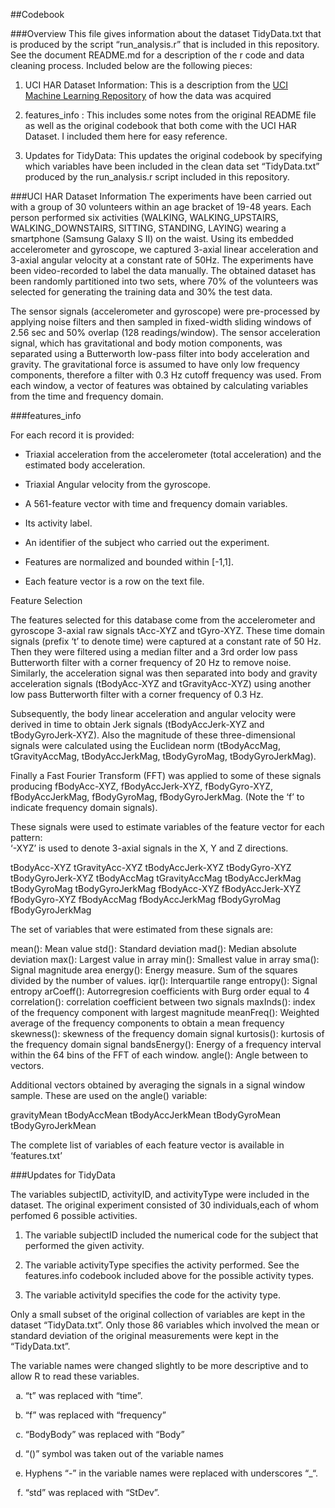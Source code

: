 ##Codebook

###Overview
This file gives information about the dataset TidyData.txt that is produced by the script "run_analysis.r" that is included in this repository. See the document README.md for a description of the r code and data cleaning process. 
Included below are the following pieces:

(1) UCI HAR Dataset Information: This is a description from the [UCI Machine Learning Repository](http://archive.ics.uci.edu/ml/datasets/Human+Activity+Recognition+Using+Smartphones) of how the data was acquired

(2) features_info : This includes some notes from the original README file as well as the original codebook that both come with the UCI HAR Dataset. I included them here for easy reference. 

(3) Updates for TidyData: This updates the original codebook by specifying which variables have been included in the clean data set "TidyData.txt" produced by the run_analysis.r script included in this repository. 

###UCI HAR Dataset Information
The experiments have been carried out with a group of 30 volunteers within an age bracket of 19-48 years. Each person performed six activities (WALKING, WALKING_UPSTAIRS, WALKING_DOWNSTAIRS, SITTING, STANDING, LAYING) wearing a smartphone (Samsung Galaxy S II) on the waist. Using its embedded accelerometer and gyroscope, we captured 3-axial linear acceleration and 3-axial angular velocity at a constant rate of 50Hz. The experiments have been video-recorded to label the data manually. The obtained dataset has been randomly partitioned into two sets, where 70% of the volunteers was selected for generating the training data and 30% the test data.

The sensor signals (accelerometer and gyroscope) were pre-processed by applying noise filters and then sampled in fixed-width sliding windows of 2.56 sec and 50% overlap (128 readings/window). The sensor acceleration signal, which has gravitational and body motion components, was separated using a Butterworth low-pass filter into body acceleration and gravity. The gravitational force is assumed to have only low frequency components, therefore a filter with 0.3 Hz cutoff frequency was used. From each window, a vector of features was obtained by calculating variables from the time and frequency domain.



###features_info

For each record it is provided:

- Triaxial acceleration from the accelerometer (total acceleration) and the estimated body acceleration.
- Triaxial Angular velocity from the gyroscope. 
- A 561-feature vector with time and frequency domain variables. 
- Its activity label. 
- An identifier of the subject who carried out the experiment.

- Features are normalized and bounded within [-1,1].
- Each feature vector is a row on the text file.


Feature Selection

The features selected for this database come from the accelerometer and gyroscope 3-axial raw signals tAcc-XYZ and tGyro-XYZ. These time domain signals (prefix 't' to denote time) were captured at a constant rate of 50 Hz. Then they were filtered using a median filter and a 3rd order low pass Butterworth filter with a corner frequency of 20 Hz to remove noise. Similarly, the acceleration signal was then separated into body and gravity acceleration signals (tBodyAcc-XYZ and tGravityAcc-XYZ) using another low pass Butterworth filter with a corner frequency of 0.3 Hz. 

Subsequently, the body linear acceleration and angular velocity were derived in time to obtain Jerk signals (tBodyAccJerk-XYZ and tBodyGyroJerk-XYZ). Also the magnitude of these three-dimensional signals were calculated using the Euclidean norm (tBodyAccMag, tGravityAccMag, tBodyAccJerkMag, tBodyGyroMag, tBodyGyroJerkMag). 

Finally a Fast Fourier Transform (FFT) was applied to some of these signals producing fBodyAcc-XYZ, fBodyAccJerk-XYZ, fBodyGyro-XYZ, fBodyAccJerkMag, fBodyGyroMag, fBodyGyroJerkMag. (Note the 'f' to indicate frequency domain signals). 

These signals were used to estimate variables of the feature vector for each pattern:  
'-XYZ' is used to denote 3-axial signals in the X, Y and Z directions.

tBodyAcc-XYZ
tGravityAcc-XYZ
tBodyAccJerk-XYZ
tBodyGyro-XYZ
tBodyGyroJerk-XYZ
tBodyAccMag
tGravityAccMag
tBodyAccJerkMag
tBodyGyroMag
tBodyGyroJerkMag
fBodyAcc-XYZ
fBodyAccJerk-XYZ
fBodyGyro-XYZ
fBodyAccMag
fBodyAccJerkMag
fBodyGyroMag
fBodyGyroJerkMag

The set of variables that were estimated from these signals are: 

mean(): Mean value
std(): Standard deviation
mad(): Median absolute deviation 
max(): Largest value in array
min(): Smallest value in array
sma(): Signal magnitude area
energy(): Energy measure. Sum of the squares divided by the number of values. 
iqr(): Interquartile range 
entropy(): Signal entropy
arCoeff(): Autorregresion coefficients with Burg order equal to 4
correlation(): correlation coefficient between two signals
maxInds(): index of the frequency component with largest magnitude
meanFreq(): Weighted average of the frequency components to obtain a mean frequency
skewness(): skewness of the frequency domain signal 
kurtosis(): kurtosis of the frequency domain signal 
bandsEnergy(): Energy of a frequency interval within the 64 bins of the FFT of each window.
angle(): Angle between to vectors.

Additional vectors obtained by averaging the signals in a signal window sample. These are used on the angle() variable:

gravityMean
tBodyAccMean
tBodyAccJerkMean
tBodyGyroMean
tBodyGyroJerkMean

The complete list of variables of each feature vector is available in 'features.txt' 




###Updates for TidyData

The variables subjectID, activityID, and activityType were included in the dataset. The original experiment consisted of 30 individuals,each of whom perfomed 6 possible activities. 

(1) The variable subjectID included the numerical code for the subject that performed the given activity. 

(2) The variable activityType specifies the activity performed. See the features.info codebook included above for the possible activity types. 

(3) The variable activityId specifies the code for the activity type. 

Only a small subset of the original collection of variables are kept in the dataset "TidyData.txt". Only those 86 variables which involved the mean or standard deviation of the original measurements were kept in the "TidyData.txt". 

The variable names were changed slightly to be more descriptive and to allow R to read these variables.

(a) "t" was replaced with "time".

(b) "f" was replaced with "frequency"

(c) "BodyBody" was replaced with "Body"

(d) "()" symbol was taken out of the variable names

(e) Hyphens "-" in the variable names were replaced with underscores "_".

(f) "std" was replaced with "StDev". 


